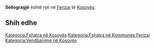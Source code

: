 {{Fshat në 
 | Emri                = Sellogragjë
 | EmriAlt                = 
 | NAME_SHORT_FORM=      
 | NAME_GENERIC=      
 | NAME_SORT_NAME_RO=      SELLOGRAGJE
 | FULL_NAME_RO = Sellogragjë
 | FULL_NAME_ND_RO=Sellogragje
 | SORT_NAME_RG=SELLOGRAGJE
 | FULL_NAME_RG=Sellogragjë
 | FULL_NAME_ND_RG=Sellogragje
 | SRP_NAME_SHORT_FORM=      
 | SRP_NAME_GENERIC=      
 | SRP_NAME_SORT_NAME_RO=      
 | SRP_FULL_NAME_RO = 
 | SRP_FULL_NAME_ND_RO=
 | SRP_SORT_NAME_RG=
 | SRP_FULL_NAME_RG=
 | SRP_FULL_NAME_ND_RG=
 | Emri (Rasa dhanore) = 
 | Figura              = 
 | Shteti              = Kosovo
 | Komuna              = Ferizaj
 | Kodi postar         = 
 | Sipërfaqja          = 

 | Popullsia           = 

 | Regj. i popullsisë  = 
 | Dend. e popullsisë  = 
 | Faqja zyrtare       = 
 <!--- Koordinatat ----> 
 | Gjerësia            = 42.305278
 | Gjatësia            = 20.848889
 | Lartësia            = 
}}
'''Sellogragjë''' është një [[]] në [[Ferizaj]] të [[Kosovës]].

<!-- == Gjeografia == -->
<!-- == Historia == -->
<!-- == Demografia == -->
== Shih edhe ==
{{Komuna Ferizaj}}
{{Kosovo-Administrata-Cung}}

[[Kategoria:Fshatra në Kosovës]]
[[Kategoria:Fshatra në Kommunes Ferizaj]]
[[Kategoria:Vendbanime në Kosovës]]